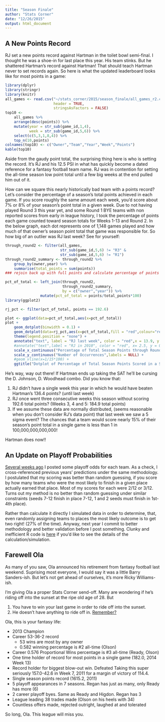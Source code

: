 ```yaml
---
title: "Season Finale"
author: "Stats Corner"
date: "12/26/2015"
output: html_document
---
```


## A New Points Record

RJ set a new points record against Hartman in the toilet bowl semi-final. I thought he was a shoe-in for last place this year. His team stinks. But he shattered Hartman's record against Hartman! That should teach Hartman never to set records again. So here is what the updated leaderboard looks like for most points in a game:

```r
library(dplyr)
library(stringr)
library(knitr)
all_games <- read.csv("~/stats_corner/2015/season_finale/all_games_r2.csv",
                      header = TRUE,
                      stringsAsFactors = FALSE)
top10 <- 
    all_games %>%
    arrange(desc(points)) %>%
    mutate(year = str_sub(game_id,1,4),
           week = str_sub(game_id,5,6)) %>%
    select(c(5,3,1,8,4)) %>%
    top_n(10,points)
colnames(top10) <- c("Owner","Team","Year","Week","Points")
kable(top10)

```

Aside from the gaudy point total, the surprising thing here is who is setting the record. It's RJ and his 12.5 PSI in what has quickly become a dated reference for a fantasy football team name. RJ was in contention for setting the all-time season low point total until a few big weeks at the end pulled him out of it. 

How can we square this nearly historically bad team with a points record? Let's consider the percentage of a season's total points achieved in each game. If you score roughly the same amount each week, you'd score about 7% or 8% of your season's point total in a given week. Due to not having played Round 3 this year yet, and some Round 1 BYE teams with non reported scores from early in league history, I took the percentage of points each game counted toward season totals for Weeks 1-13 and Round 2. In the below graph, each dot represents one of 1,148 games played and how much of that owner's season point total that game was responsible for. So how big of an outlier was RJ last week? See for yourself:


```r
through_round2 <- filter(all_games,
                         str_sub(game_id,5,6) != "R3" & 
                         str_sub(game_id,5,6) != "R1")
through_round2_summary <- through_round2 %>%
    group_by(owner,year) %>%
    summarise(total_points = sum(points))
### rejoin back up with full points and calculate percentage of points 

pct_of_total <- left_join(through_round2,
                          through_round2_summary,
                          by = c("owner","year")) %>%
                mutate(pct_of_total = points/total_points*100)
library(ggplot2)

rj_pct <- filter(pct_of_total, points == 192.6)

plot <- ggplot(data=pct_of_total,aes(x=pct_of_total))
plot + 
    geom_dotplot(binwidth = 0.1) +
    geom_dotplot(data=rj_pct,aes(x=pct_of_total,fill = "red",colour="red"),binwidth = 0.1) +
    theme(legend.position = "none") +
    annotate("text", label = "RJ last week", color = "red",x = 13.9, y = 0.05) +
    #annotate("text",label = "RJ in 2010", color = "red", x= 2.5, y = 0.05) +
    scale_x_continuous("Percentage of Total Season Points through Round 2 of Playoffs") +
    scale_y_continuous("Number of Occurrences",labels = NULL) +
    #geom_vline(x=1/15*100) +
    ggtitle("Dotplot of Percentage of Total Season Points Scored in a Single Week")

```

He's way, way out there! If Hartman ends up taking the SAT he'll be cursing the D. Johnson, D. Woodhead combo. Did you know that:

1. RJ didn't have a single week this year in which he would have beaten Hartman's 136.4 points? (until last week)
2. RJ once went three consecutive weeks this season without scoring 192.6 total points? (Weeks 3, 4 and 5: 184.9 total points)
3. If we assume these data are normally distributed, (seems reasonable when you don't consider RJ's data point) that last week we saw a 5 sigma event? The chances that a team would score nearly 15% of their season's point total in a single game is less than 1 in 100,000,000,000,000!

Hartman does now!!

## An Update on Playoff Probabilities
[Several weeks ago](http://rpubs.com/StatsCorner/134691) I posted some playoff odds for each team. As a check, I cross-referenced previous years' predictions under the same methodology. I postulated that my scoring was better than random guessing, if you score by how many teams who were the most likely to finish in a given place actually earned that place. Most of my scores for each were 2/12 or 3/12. Turns out my method is no better than random guessing under similar constraints (seeds 7-12 finish in place 7-12, 1 and 2 seeds must finish in 1st-4th place). 

Rather than calculate it directly I simulated data in order to determine, that, even randomly assigning teams to places the most likely outcome is to get two right! (27% of the time). Anyway, next year I commit to better methodology and better validation before I post something. Clunky and inefficient R code is [here](https://gist.github.com/johnckane/21ba25656e20033f2035) if you'd like to see the details of the calculation/simulation. 

## Farewell Ola
As many of you saw, Ola announced his retirement from fantasy football last weekend. Suprising most everyone, I would say it was a little Barry Sanders-ish. But let's not get ahead of ourselves, it's more Ricky Williams-ish. 

I'm giving Ola a proper Stats Corner send-off. Many are wondering if he's riding off into the sunset at the ripe old age of 28. But

1. You have to win your last game in order to ride off into the sunset.
2. He doesn’t have anything to ride off in. [Remember?](https://www.youtube.com/watch?feature=player_detailpage&v=V2zvwEMYFjo#t=820)

Ola, this is your fantasy life:

* 2013 Champion
* Career 53-36-2 record
    + 53 wins are most by any owner
    + 0.582 winning percentage is #2 all-time (Olson)
* Career 0.576 Proportional Wins percentage is #3 all-time (Ready, Olson)
* One time holder of record for most points in a single game (182.0, 2014 Week 13)
* Record holder for biggest blow-out win. Defeated Taking this super seriously 157.0-42.6 in Week 7, 2011 for a margin of victory of 114.4. 
* Single season points record (1615.2, 2011)
* 5 playoff appearances in 7 seasons. Regan has just as many, only Ready has more (6)
* 2 career playoff byes. Same as Ready and Higdon. Regan has 3 
* League leading 38 trades made (Olson on his heels with 34)
* Countless offers made, rejected outright, laughed at and tolerated

So long, Ola. This league will miss you. 